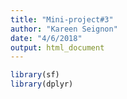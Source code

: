 ```yaml
---
title: "Mini-project#3"
author: "Kareen Seignon"
date: "4/6/2018"
output: html_document
---
```

```r
library(sf)
library(dplyr)
```

